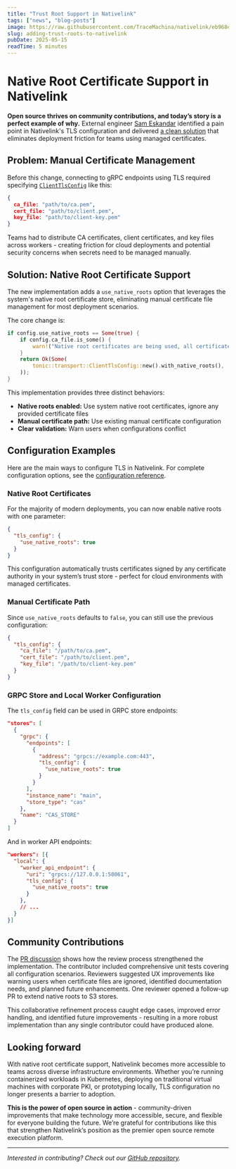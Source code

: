 ```yaml
---
title: "Trust Root Support in Nativelink"
tags: ["news", "blog-posts"]
image: https://raw.githubusercontent.com/TraceMachina/nativelink/eb968ed4ea2147bcf2e0e751215087e1d9a974cd/neuralink-dev-sam-photo.webp
slug: adding-trust-roots-to-nativelink
pubDate: 2025-05-15
readTime: 5 minutes
---
```


# Native Root Certificate Support in Nativelink

**Open source thrives on community contributions, and today’s story is a perfect example of why.**
External engineer [Sam Eskandar](https://github.com/s6eskand) identified a pain point in Nativelink's TLS configuration and delivered [a clean solution](https://github.com/TraceMachina/nativelink/pull/1782) that eliminates deployment friction for teams using managed certificates.

## Problem: Manual Certificate Management

Before this change, connecting to gRPC endpoints using TLS required specifying [`ClientTlsConfig`](https://nativelink.com/docs/reference/nativelink-config/#clienttlsconfig) like this:

```json
{
  ca_file: "path/to/ca.pem",
  cert_file: "path/to/client.pem",
  key_file: "path/to/client-key.pem"
}
```

Teams had to distribute CA certificates, client certificates, and key files across workers - creating friction for cloud deployments and potential security concerns when secrets need to be managed manually.

## Solution: Native Root Certificate Support

The new implementation adds a `use_native_roots` option that leverages the system's native root certificate store, eliminating manual certificate file management for most deployment scenarios.

The core change is:

```rust
if config.use_native_roots == Some(true) {
    if config.ca_file.is_some() {
        warn!("Native root certificates are being used, all certificate files will be ignored");
    }
    return Ok(Some(
        tonic::transport::ClientTlsConfig::new().with_native_roots(),
    ));
}
```

This implementation provides three distinct behaviors:
- **Native roots enabled:** Use system native root certificates, ignore any provided certificate files
- **Manual certificate path:** Use existing manual certificate configuration
- **Clear validation:** Warn users when configurations conflict

## Configuration Examples

Here are the main ways to configure TLS in Nativelink.
For complete configuration options, see the [configuration reference](https://www.nativelink.com/docs/reference/nativelink-config).

### Native Root Certificates

For the majority of modern deployments, you can now enable native roots with one parameter:

```json
{
  "tls_config": {
    "use_native_roots": true
  }
}
```

This configuration automatically trusts certificates signed by any certificate authority in your system’s trust store - perfect for cloud environments with managed certificates.

### Manual Certificate Path

Since `use_native_roots` defaults to `false`, you can still use the previous configuration:

```json
{
  "tls_config": {
    "ca_file": "/path/to/ca.pem",
    "cert_file": "/path/to/client.pem",
    "key_file": "/path/to/client-key.pem"
  }
}
```

### GRPC Store and Local Worker Configuration

The `tls_config` field can be used in GRPC store endpoints:

```json
"stores": [
  {
    "grpc": {
      "endpoints": [
        {
          "address": "grpcs://example.com:443",
          "tls_config": {
            "use_native_roots": true
          }
        }
      ],
      "instance_name": "main",
      "store_type": "cas"
    },
    "name": "CAS_STORE"
  }
]
```

And in worker API endpoints:

```json
"workers": [{
  "local": {
    "worker_api_endpoint": {
      "uri": "grpcs://127.0.0.1:50061",
      "tls_config": {
        "use_native_roots": true
      }
    },
    // ...
  }
}]
```

## Community Contributions

The [PR discussion](https://github.com/TraceMachina/nativelink/pull/1782) shows how the review process strengthened the implementation.
The contributor included comprehensive unit tests covering all configuration scenarios.
Reviewers suggested UX improvements like warning users when certificate files are ignored, identified documentation needs, and planned future enhancements.
One reviewer opened a follow-up PR to extend native roots to S3 stores.

This collaborative refinement process caught edge cases, improved error handling, and identified future improvements - resulting in a more robust implementation than any single contributor could have produced alone.

## Looking forward

With native root certificate support, Nativelink becomes more accessible to teams across diverse infrastructure environments.
Whether you’re running containerized workloads in Kubernetes, deploying on traditional virtual machines with corporate PKI, or prototyping locally, TLS configuration no longer presents a barrier to adoption.

**This is the power of open source in action** - community-driven improvements that make technology more accessible, secure, and flexible for everyone building the future.
We’re grateful for contributions like this that strengthen Nativelink’s position as the premier open source remote execution platform.

---

*Interested in contributing? Check out our [GitHub repository](https://github.com/TraceMachina/nativelink).*
